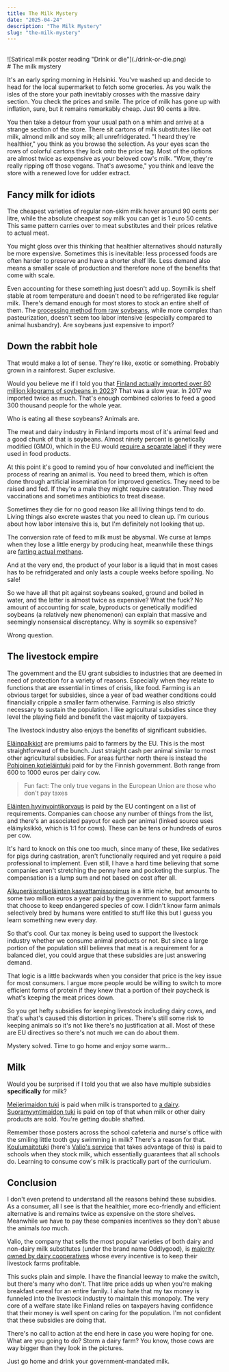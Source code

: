 ```yaml
---
title: The Milk Mystery
date: "2025-04-24"
description: "The Milk Mystery"
slug: "the-milk-mystery"
---
```


<br/>
![Satirical milk poster reading "Drink or die"](./drink-or-die.png)
<br/>
# The milk mystery

It's an early spring morning in Helsinki. You've washed up and decide to head for the local supermarket to fetch some groceries. 
As you walk the isles of the store your path inevitably crosses with the massive dairy section. You check the prices and smile. 
The price of milk has gone up with inflation, sure, but it remains remarkably cheap. Just 90 cents a litre. 

You then take a detour from your usual path on a whim and arrive at a strange section of the store. 
There sit cartons of milk substitutes like oat milk, almond milk and soy milk; all unrefridgerated. 
"I heard they're healthier," you think as you browse the selection. As your eyes scan the rows of colorful cartons they lock onto the price tag. 
Most of the options are almost twice as expensive as your beloved cow's milk. 
"Wow, they're really ripping off those vegans. That's awesome," you think and leave the store with a renewed love for udder extract. 

## Fancy milk for idiots

The cheapest varieties of regular non-skim milk hover around 90 cents per litre, while the absolute cheapest soy milk you can get is 1 euro 50 cents. 
This same pattern carries over to meat substitutes and their prices relative to actual meat. 

You might gloss over this thinking that healthier alternatives should naturally be more expensive. 
Sometimes this is inevitable: less processed foods are often harder to preserve and have a shorter shelf life. 
Less demand also means a smaller scale of production and therefore none of the benefits that come with scale. 

Even accounting for these something just doesn't add up. Soymilk is shelf stable at room temperature and doesn't need to be refrigerated like regular milk. 
There's demand enough for most stores to stock an entire shelf of them. 
The [processing method from raw soybeans](https://www.madehow.com/Volume-5/Soy-Milk.html), while more complex than pasteurization, doesn't seem too labor intensive (especially compared to animal husbandry). 
Are soybeans just expensive to import?

## Down the rabbit hole

That would make a lot of sense. They're like, exotic or something. Probably grown in a rainforest. Super exclusive. 

Would you believe me if I told you that [Finland actually imported over 80 million kilograms of soybeans in 2023](https://www.ruokavirasto.fi/globalassets/elaimet/rehut/tilastot/tuonti_gmsoija_23_050724.pdf)? 
That was a slow year. In 2017 we imported twice as much. 
That's enough combined calories to feed a good 300 thousand people for the whole year. 

Who is eating all these soybeans? Animals are. 

The meat and dairy industry in Finland imports most of it's animal feed and a good chunk of that is soybeans. Almost ninety percent is genetically modified (GMO), which in 
the EU would [require a separate label](https://www.ruokavirasto.fi/globalassets/elaimet/rehut/tilastot/tuonti_gmsoija_23_050724.pdf) if they were used in food products.

At this point it's good to remind you of how convoluted and inefficient the process of rearing an animal is. 
You need to breed them, which is often done through artificial insemination for improved genetics. They need to be raised and fed. 
If they're a male they might require castration. They need vaccinations and sometimes antibiotics to treat disease. 

Sometimes they die for no good reason like all living things tend to do.
Living things also excrete wastes that you need to clean up. I'm curious about how labor intensive this is, but I'm definitely not looking that up. 

The conversion rate of feed to milk must be abysmal. We curse at lamps when they lose a little energy by producing heat, meanwhile these things are [farting actual methane](https://science.nasa.gov/climate-change/faq/which-is-a-bigger-methane-source-cow-belching-or-cow-flatulence/). 

And at the very end, the product of your labor is a liquid that in most cases has to be refridgerated and only lasts a couple weeks before spoiling. No sale!

So we have all that pit against soybeans soaked, ground and boiled in water, and the latter is almost twice as expensive? What the fuck? 
No amount of accounting for scale, byproducts or genetically modified soybeans (a relatively new phenomenon) can explain that massive and 
seemingly nonsensical discreptancy. Why is soymilk so expensive?

Wrong question. 

## The livestock empire

The government and the EU grant subsidies to industries that are deemed in need of protection for a variety of reasons. Especially when they relate to functions that are essential in times of 
crisis, like food. Farming is an obvious target for subsidies, since a year of bad weather conditions could financially cripple a smaller farm otherwise. Farming is also strictly necessary to sustain 
the population. I like agricultural subsidies since they level the playing field and benefit the vast majority of taxpayers. 

The livestock industry also enjoys the benefits of significant subsidies.

[Eläinpalkkiot](https://www.ruokavirasto.fi/tuet/maatalous/elaintuet/nautapalkkio/) are premiums paid to farmers by the EU. This is the most straightforward of the bunch. Just straight cash per animal similar to most other agricultural subsidies. For areas further north there is instead 
the [Pohjoinen kotieläintuki](https://www.ruokavirasto.fi/tuet/maatalous/elaintuet/pohjoinen-kotielaintuki/) paid for by the Finnish government. Both range from 600 to 1000 euros per dairy cow. 

> Fun fact: The only true vegans in the European Union are those who don't pay taxes

[Eläinten hyvinvointikorvaus](https://www.ruokavirasto.fi/tuet/maatalous/elaintuet/elainten-hyvinvointikorvaus/) is paid by the EU contingent on a list of requirements. Companies can choose any number of things from the list, and there's an associated payout for each per animal 
(linked source uses eläinyksikkö, which is 1:1 for cows). These can be tens or hundreds of euros per cow. 

It's hard to knock on this one too much, since many of these, like sedatives for pigs during castration, aren't functionally required and yet require a paid professional to implement. 
Even still, I have a hard time believing that some companies aren't stretching the penny here and pocketing the surplus. The compensation is a lump sum and not based on cost after all.

[Alkuperäisrotueläinten kasvattamissopimus](https://www.ruokavirasto.fi/tuet/maatalous/elaintuet/alkuperaisrotuelainten-kasvattamissopimus/) is a little niche, but amounts to some two million euros a year paid by the government to support farmers that choose to keep endangered species of cow. I didn't know 
farm animals selectively bred by humans were entitled to stuff like this but I guess you learn something new every day. 

So that's cool. Our tax money is being used to support the livestock industry whether we consume animal products or not. But since a large portion of the population still believes that meat is a 
requirement for a balanced diet, you could argue that these subsidies are just answering demand. 

That logic is a little backwards when you consider that price is the key issue for most consumers.
I argue more people would be willing to switch to more efficient forms of protein if they knew that a portion of their paycheck is what's keeping the meat prices down. 

So you get hefty subsidies for keeping livestock including dairy cows, and that's what's caused this distortion in prices. There's still some risk to keeping animals so it's not like there's no justification at all. 
Most of these are EU directives so there's not much we can do about them. 

Mystery solved. Time to go home and enjoy some warm...

## Milk

Would you be surprised if I told you that we also have multiple subsidies **specifically** for milk?

[Meijerimaidon tuki](https://www.ruokavirasto.fi/tuet/maatalous/elaintuet/maidon-pohjoinen-tuotantotuki/) is paid when milk is transported to [a dairy](https://en.wikipedia.org/wiki/Dairy). [Suoramyyntimaidon tuki](https://www.ruokavirasto.fi/tuet/maatalous/elaintuet/maidon-pohjoinen-tuotantotuki/) is paid on top of that when milk or other dairy products are sold. You're getting double shafted.

Remember those posters across the school cafeteria and nurse's office with the smiling little tooth guy swimming in milk? 
There's a reason for that. [Koulumaitotuki](https://www.ruokavirasto.fi/tuet/elintarvikkeet/koulujakelutuet/) (here's [Valio's service](https://www.valioaimo.fi/koulumaitotuki/) 
that takes advantage of this) is paid to schools when they stock milk, which essentially guarantees that all schools do. Learning to consume cow's milk is practically part of the curriculum. 

## Conclusion

I don't even pretend to understand all the reasons behind these subsidies. As a consumer, all I see is that the healthier, more eco-friendly and efficient alternative is and remains twice as expensive on the store shelves.
Meanwhile we have to pay these companies incentives so they don't abuse the animals *too* much. 

Valio, the company that sells the most popular varieties of both dairy and non-dairy milk substitutes (under the brand name Oddlygood), is [majority owned by dairy cooperatives](https://www.valio.fi/yritys/yritystieto/johto-ja-omistajat/) whose every incentive is to keep their livestock farms profitable. 

This sucks plain and simple. I have the financial leeway to make the switch, but there's many who don't. That litre price adds up when you're making breakfast cereal for an entire family. 
I also hate that my tax money is funneled into the livestock industry to maintain this monopoly. The very core of a welfare state like Finland relies on taxpayers having confidence that their money is well spent 
on caring for the population. I'm not confident that these subsidies are doing that. 

There's no call to action at the end here in case you were hoping for one. What are you going to do? Storm a dairy farm? You know, those cows are way bigger than they look in the pictures. 

Just go home and drink your government-mandated milk. 
